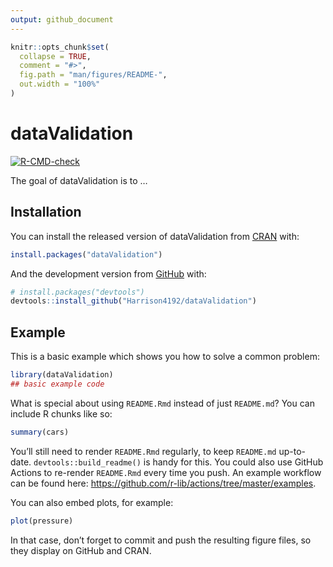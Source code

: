 ```yaml
---
output: github_document
---
```


<!-- README.md is generated from README.Rmd. Please edit that file -->

```r
knitr::opts_chunk$set(
  collapse = TRUE,
  comment = "#>",
  fig.path = "man/figures/README-",
  out.width = "100%"
)
```

# dataValidation

<!-- badges: start -->
[![R-CMD-check](https://github.com/Harrison4192/dataValidation/workflows/R-CMD-check/badge.svg)](https://github.com/Harrison4192/dataValidation/actions)
<!-- badges: end -->

The goal of dataValidation is to ...

## Installation

You can install the released version of dataValidation from [CRAN](https://CRAN.R-project.org) with:

``` r
install.packages("dataValidation")
```

And the development version from [GitHub](https://github.com/) with:

``` r
# install.packages("devtools")
devtools::install_github("Harrison4192/dataValidation")
```
## Example

This is a basic example which shows you how to solve a common problem:

```r
library(dataValidation)
## basic example code
```

What is special about using `README.Rmd` instead of just `README.md`? You can include R chunks like so:

```r
summary(cars)
```

You'll still need to render `README.Rmd` regularly, to keep `README.md` up-to-date. `devtools::build_readme()` is handy for this. You could also use GitHub Actions to re-render `README.Rmd` every time you push. An example workflow can be found here: <https://github.com/r-lib/actions/tree/master/examples>.

You can also embed plots, for example:

```r
plot(pressure)
```

In that case, don't forget to commit and push the resulting figure files, so they display on GitHub and CRAN.

